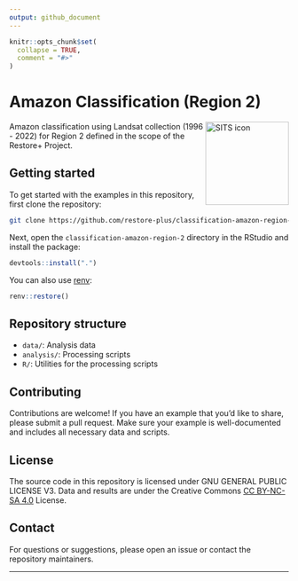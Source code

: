 ```yaml
---
output: github_document
---
```


```r
knitr::opts_chunk$set(
  collapse = TRUE,
  comment = "#>"
)
```

# Amazon Classification (Region 2)

<img src=".github/images/sits_sticker.png" alt="SITS icon" align="right" height="150" width="150"/>

<!-- badges: start -->
<!-- badges: end -->

Amazon classification using Landsat collection (1996 - 2022) for Region 2 defined in the scope of the Restore+ Project.

## Getting started

To get started with the examples in this repository, first clone the repository:

```sh
git clone https://github.com/restore-plus/classification-amazon-region-2
```

Next, open the `classification-amazon-region-2` directory in the RStudio and install the package:

```r
devtools::install(".")
```

You can also use [renv](https://rstudio.github.io/renv/):

```r
renv::restore()
```

## Repository structure

- `data/`: Analysis data
- `analysis/`: Processing scripts
- `R/`: Utilities for the processing scripts

## Contributing

Contributions are welcome! If you have an example that you'd like to share, please submit a pull request. Make sure your example is well-documented and includes all necessary data and scripts.

## License

The source code in this repository is licensed under GNU GENERAL PUBLIC LICENSE V3. Data and results are under the Creative Commons [CC BY-NC-SA 4.0](https://creativecommons.org/licenses/by-nc-sa/4.0/) License.

## Contact

For questions or suggestions, please open an issue or contact the repository maintainers.

---
